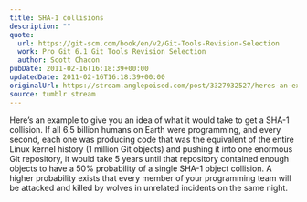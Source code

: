 ```yaml
---
title: SHA-1 collisions
description: ""
quote:
  url: https://git-scm.com/book/en/v2/Git-Tools-Revision-Selection
  work: Pro Git 6.1 Git Tools Revision Selection
  author: Scott Chacon
pubDate: 2011-02-16T16:18:39+00:00
updatedDate: 2011-02-16T16:18:39+00:00
originalUrl: https://stream.anglepoised.com/post/3327932527/heres-an-example-to-give-you-an-idea-of-what-it
source: tumblr stream
---
```


Here’s an example to give you an idea of what it would take to get a SHA-1 collision. If all 6.5 billion humans on Earth were programming, and every second, each one was producing code that was the equivalent of the entire Linux kernel history (1 million Git objects) and pushing it into one enormous Git repository, it would take 5 years until that repository contained enough objects to have a 50% probability of a single SHA-1 object collision. A higher probability exists that every member of your programming team will be attacked and killed by wolves in unrelated incidents on the same night.
